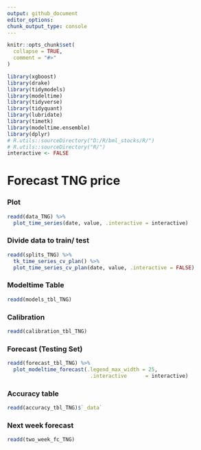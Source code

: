 ```yaml
---
output: github_document
editor_options: 
chunk_output_type: console
---
```

  
  
```r
knitr::opts_chunk$set(
  collapse = TRUE,
  comment = "#>"
)
```

```r
library(xgboost)
library(drake)
library(tidymodels)
library(modeltime)
library(tidyverse)
library(tidyquant)
library(lubridate)
library(timetk)
library(modeltime.ensemble)
library(dplyr)
# R.utils::sourceDirectory("D:/R/bml_stocks/R/")
# R.utils::sourceDirectory("R/")
interactive <- FALSE
```

# Forecast TNG price

### Plot
```r
readd(data_TNG) %>%
  plot_time_series(date, value, .interactive = interactive)
```

### Divide data to train/ test

```r
readd(splits_TNG) %>%
  tk_time_series_cv_plan() %>%
  plot_time_series_cv_plan(date, value, .interactive = FALSE)
```

### Modeltime Table

```r
readd(models_tbl_TNG)
```

### Calibration
```r
readd(calibration_tbl_TNG)
```


### Forecast (Testing Set)
```r

readd(forecast_tbl_TNG) %>% 
  plot_modeltime_forecast(.legend_max_width = 25, 
                           .interactive      = interactive)
```

### Accuracy table
```r
readd(accuracy_tbl_TNG)$`_data`

```
### Next week forecast
```r
readd(two_week_fc_TNG)
```

